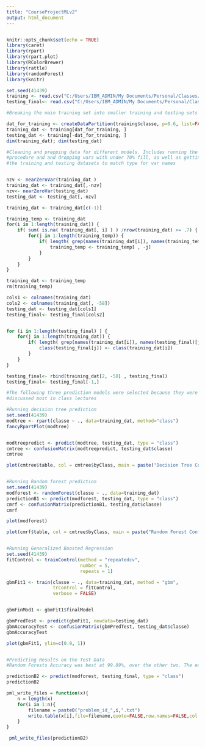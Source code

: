 ```yaml
---
title: "CourseProjectMLv2"
output: html_document
---
```


```r
```
```r
knitr::opts_chunk$set(echo = TRUE)
library(caret)
library(rpart)
library(rpart.plot)
library(RColorBrewer)
library(rattle)
library(randomForest)
library(knitr)

set.seed(41439)
training <- read.csv("C:/Users/IBM_ADMIN/My Documents/Personal/Classes/R_programming/Machine Learning/pml_training.csv", na.strings=c("NA","#DIV/0!",""))
testing_final<- read.csv("C:/Users/IBM_ADMIN/My Documents/Personal/Classes/R_programming/Machine Learning/pml_testing.csv", na.strings=c("NA","#DIV/0!",""))

#Breaking the main training set into smaller training and testing sets

dat_for_training <- createDataPartition(training$classe, p=0.6, list=FALSE)
training_dat <- training[dat_for_training, ]
testing_dat <- training[-dat_for_training, ]
dim(training_dat); dim(testing_dat)

#Cleaning and prepping data for different models. Includes running the nonzerovar
#procedure and and dropping vars with under 70% fill, as well as getting
#the training and testing datasets to match type for var names


nzv <- nearZeroVar(training_dat )
training_dat <- training_dat[,-nzv]
nzv<- nearZeroVar(testing_dat)
testing_dat <- testing_dat[,-nzv]

training_dat <- training_dat[c(-1)]

training_temp <- training_dat
for(i in 1:length(training_dat)) {
    if( sum( is.na( training_dat[, i] ) ) /nrow(training_dat) >= .7) {
        for(j in 1:length(training_temp)) {
            if( length( grep(names(training_dat[i]), names(training_temp)[j]) ) == 1)  {
                training_temp <- training_temp[ , -j]
            }   
        } 
    }
}

training_dat <- training_temp
rm(training_temp)

cols1 <- colnames(training_dat)
cols2 <- colnames(training_dat[, -58])  
testing_dat <- testing_dat[cols1]      
testing_final<- testing_final[cols2]             


for (i in 1:length(testing_final) ) {
    for(j in 1:length(training_dat)) {
        if( length( grep(names(training_dat[i]), names(testing_final)[j]) ) == 1)  {
            class(testing_final[j]) <- class(training_dat[i])
        }      
    }      
}

testing_final<- rbind(training_dat[2, -58] , testing_final)
testing_final<- testing_final[-1,]

#The following three prediction models were selected because they were
#discussed most in class lectures

#Running decision tree prediction
set.seed(41439)
modtree <- rpart(classe ~ ., data=training_dat, method="class")
fancyRpartPlot(modtree)


modtreepredict <- predict(modtree, testing_dat, type = "class")
cmtree <- confusionMatrix(modtreepredict, testing_dat$classe)
cmtree

plot(cmtree$table, col = cmtree$byClass, main = paste("Decision Tree Confusion Matrix: Accuracy =", round(cmtree$overall['Accuracy'], 4)))


#Running Random forest prediction
set.seed(41439)
modforest <- randomForest(classe ~ ., data=training_dat)
predictionB1 <- predict(modforest, testing_dat, type = "class")
cmrf <- confusionMatrix(predictionB1, testing_dat$classe)
cmrf

plot(modforest)

plot(cmrf$table, col = cmtree$byClass, main = paste("Random Forest Confusion Matrix: Accuracy =", round(cmrf$overall['Accuracy'], 4)))


#Running Generalized Boosted Regression
set.seed(41439)
fitControl <- trainControl(method = "repeatedcv",
                           number = 5,
                           repeats = 1)

gbmFit1 <- train(classe ~ ., data=training_dat, method = "gbm",
                 trControl = fitControl,
                 verbose = FALSE)


gbmFinMod1 <- gbmFit1$finalModel

gbmPredTest <- predict(gbmFit1, newdata=testing_dat)
gbmAccuracyTest <- confusionMatrix(gbmPredTest, testing_dat$classe)
gbmAccuracyTest

plot(gbmFit1, ylim=c(0.9, 1))


#Predicting Results on the Test Data
#Random Forests Accuracy was best at 99.89%, over the other two. The expected out-of-sample error is 100-99.89 = 0.11%.

predictionB2 <- predict(modforest, testing_final, type = "class")
predictionB2

pml_write_files = function(x){
    n = length(x)
    for(i in 1:n){
        filename = paste0("problem_id_",i,".txt")
        write.table(x[i],file=filename,quote=FALSE,row.names=FALSE,col.names=FALSE)
    }
}

 pml_write_files(predictionB2)
```

